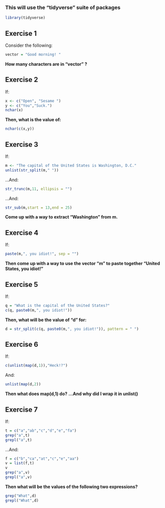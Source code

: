 ### This will use the "tidyverse" suite of packages
```r
library(tidyverse)
```


## Exercise 1

Consider the following:
```r
vector = "Good morning! "
```
**How many characters are in "vector" ?**


## Exercise 2

If:
```r
x <- c("Open", "Sesame ")
y <- c("You","Suck.")
nchar(x)
```

**Then, what is the value of:**
```r
nchar(c(x,y))
```


## Exercise 3

If:
```r
m <- "The capital of the United States is Washington, D.C."
unlist(str_split(m," "))
```

...And:
```r
str_trunc(m,11, ellipsis = "")
```

...And:
```r
str_sub(m,start = 13,end = 25)
```


**Come up with a way to extract "Washington" from m.**


## Exercise 4

If:
```r
paste(m,", you idiot!", sep = "")
```

**Then come up with a way to use the vector "m" to paste together "United States, you idiot!"**


## Exercise 5

If:
```r
q = "What is the capital of the United States?"
c(q, paste0(m,", you idiot!"))
```

**Then, what will be the value of "d" for:**
```r

d = str_split(c(q, paste0(m,", you idiot!")), pattern = " ")
```

## Exercise 6

If:
```r
c(unlist(map(d,1)),"Heck!?")
```

And:
```r
unlist(map(d,2))
```
**Then what does map(d,1) do?**  **...And why did I wrap it in unlist()**


## Exercise 7

If:
```r
t = c("a","ab","c","d","e","fa")
grep("a",t)
grepl("a",t)
```
...And:
```r
f = c("b","ca","at","c","e","aa")
v = list(f,t)
v
grep("a",v)
grepl("a",v)
```


**Then what will be the values of the following two expressions?**
```r
grep("What",d)
grepl("What",d)
```